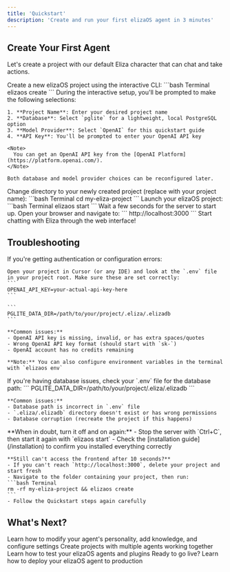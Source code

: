 ```yaml
---
title: 'Quickstart'
description: 'Create and run your first elizaOS agent in 3 minutes'
---
```


## Create Your First Agent

Let's create a project with our default Eliza character that can chat and take actions.

<Steps>
  <Step title="Create Your Project">
    Create a new elizaOS project using the interactive CLI:
    ```bash Terminal
    elizaos create
    ```
  </Step>

  <Step title="Configure Your Project">
    During the interactive setup, you'll be prompted to make the following selections:

    1. **Project Name**: Enter your desired project name
    2. **Database**: Select `pglite` for a lightweight, local PostgreSQL option
    3. **Model Provider**: Select `OpenAI` for this quickstart guide
    4. **API Key**: You'll be prompted to enter your OpenAI API key

    <Note>
      You can get an OpenAI API key from the [OpenAI Platform](https://platform.openai.com/).
    </Note>
    
    Both database and model provider choices can be reconfigured later.
  </Step>

  <Step title="Navigate to Your Project">
    Change directory to your newly created project (replace with your project name):
    ```bash Terminal
    cd my-eliza-project
    ```
  </Step>

  <Step title="Start Your Agent">
    Launch your elizaOS project:
    ```bash Terminal
    elizaos start
    ```
    Wait a few seconds for the server to start up.
  </Step>

  <Step title="Chat with Your Agent">
    Open your browser and navigate to:
    ```
    http://localhost:3000
    ```
    Start chatting with Eliza through the web interface!
  </Step>
</Steps>

## Troubleshooting

<AccordionGroup>
  <Accordion icon="key" title="API key issues">
    If you're getting authentication or configuration errors:
    
    Open your project in Cursor (or any IDE) and look at the `.env` file in your project root. Make sure these are set correctly:
    ```
    OPENAI_API_KEY=your-actual-api-key-here
    ```
    
    ```
    PGLITE_DATA_DIR=/path/to/your/project/.eliza/.elizadb
    ```
    
    **Common issues:**
    - OpenAI API key is missing, invalid, or has extra spaces/quotes
    - Wrong OpenAI API key format (should start with `sk-`)
    - OpenAI account has no credits remaining
    
    **Note:** You can also configure environment variables in the terminal with `elizaos env`
  </Accordion>

  <Accordion icon="database" title="Database connection issues">
    If you're having database issues, check your `.env` file for the database path:
    ```
    PGLITE_DATA_DIR=/path/to/your/project/.eliza/.elizadb
    ```
    
    **Common issues:**
    - Database path is incorrect in `.env` file
    - `.eliza/.elizadb` directory doesn't exist or has wrong permissions
    - Database corruption (recreate the project if this happens)
  </Accordion>

  <Accordion icon="wrench" title="Other Common Issues">
    **When in doubt, turn it off and on again:**
    - Stop the server with `Ctrl+C`, then start it again with `elizaos start`
    - Check the [installation guide](/installation) to confirm you installed everything correctly
    
    **Still can't access the frontend after 10 seconds?**
    - If you can't reach `http://localhost:3000`, delete your project and start fresh
    - Navigate to the folder containing your project, then run:
    ```bash Terminal
    rm -rf my-eliza-project && elizaos create
    ```
    - Follow the Quickstart steps again carefully
  </Accordion>
</AccordionGroup>

## What's Next?

<CardGroup cols={2}>
  <Card title="Customize an Agent" icon="palette" href="/guides/customize-an-agent">
    Learn how to modify your agent's personality, add knowledge, and configure settings
  </Card>
  <Card title="Add Multiple Agents" icon="users" href="/guides/add-multiple-agents">
    Create projects with multiple agents working together
  </Card>
  <Card title="Test a Project" icon="flask" href="/guides/test-a-project">
    Learn how to test your elizaOS agents and plugins
  </Card>
  <Card title="Deploy a Project" icon="rocket" href="/guides/deploy-a-project">
    Ready to go live? Learn how to deploy your elizaOS agent to production
  </Card>
</CardGroup>